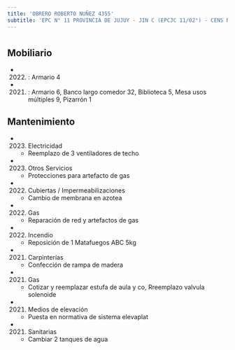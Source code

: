 ```yaml
---
title: 'OBRERO ROBERTO NUÑEZ 4355'
subtitle: 'EPC N° 11 PROVINCIA DE JUJUY - JIN C (EPCJC 11/02°) - CENS N° 29'
---
```


#


## Mobiliario

*  (2022) : Armario 4 

*  (2021) : Armario 6, Banco largo comedor 32, Biblioteca 5, Mesa usos múltiples 9, Pizarrón 1 





## Mantenimiento

*  (2023) Electricidad 
    + Reemplazo de 3 ventiladores de techo

*  (2023) Otros Servicios 
    + Protecciones para artefacto de gas

*  (2022) Cubiertas / Impermeabilizaciones 
    + Cambio de membrana en azotea

*  (2022) Gas 
    + Reparación de red y artefactos de gas

*  (2022) Incendio 
    + Reposición de 1 Matafuegos ABC 5kg

*  (2021) Carpinterías 
    + Confección de rampa de madera

*  (2021) Gas 
    + Cotizar y reemplazar estufa de aula y co, Rreemplazo valvula solenoide

*  (2021) Medios de elevación 
    + Puesta en normativa de sistema elevaplat

*  (2021) Sanitarias 
    + Cambiar 2 tanques de agua



